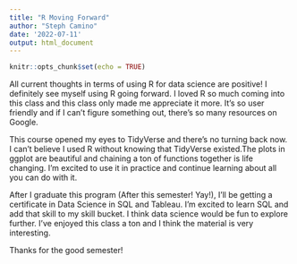 ```yaml
---
title: "R Moving Forward"
author: "Steph Camino"
date: '2022-07-11'
output: html_document
---
```


```r
knitr::opts_chunk$set(echo = TRUE)
```

All current thoughts in terms of using R for data science are positive! I definitely see myself using R going forward. I loved R so much coming into this class and this class only made me appreciate it more. It's so user friendly and if I can't figure something out, there's so many resources on Google. 

This course opened my eyes to TidyVerse and there's no turning back now. I can't believe I used R without knowing that TidyVerse existed.The plots in ggplot are beautiful and chaining a ton of functions together is life changing. I'm excited to use it in practice and continue learning about all you can do with it. 

After I graduate this program (After this semester! Yay!), I'll be getting a certificate in Data Science in SQL and Tableau. I'm excited to learn SQL and add that skill to my skill bucket. I think data science would be fun to explore further. I've enjoyed this class a ton and I think the material is very interesting.

Thanks for the good semester! 

